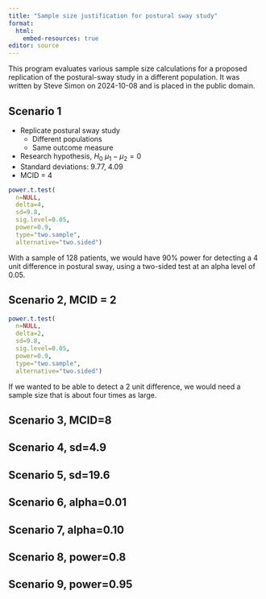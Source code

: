 ```yaml
---
title: "Sample size justification for postural sway study"
format: 
  html:
    embed-resources: true
editor: source
---
```


This program evaluates various sample size calculations for a proposed replication of the postural-sway study in a different population. It was written by Steve Simon on 2024-10-08 and is placed in the public domain.

## Scenario 1

-   Replicate postural sway study
    -   Different populations
    -   Same outcome measure
-   Research hypothesis, $H_0\ \mu_1 - \mu_2 = 0$
-   Standard deviations: 9.77, 4.09
-   MCID = 4

```r
power.t.test(
  n=NULL,
  delta=4,
  sd=9.8,
  sig.level=0.05,
  power=0.9,
  type="two.sample",
  alternative="two.sided")
```

With a sample of 128 patients, we would have 90% power for detecting a 4 unit difference in postural sway, using a two-sided test at an alpha level of 0.05.

## Scenario 2, MCID = 2

```r
power.t.test(
  n=NULL,
  delta=2,
  sd=9.8,
  sig.level=0.05,
  power=0.9,
  type="two.sample",
  alternative="two.sided")
```

If we wanted to be able to detect a 2 unit difference, we would need a sample size that is about four times as large.
    
## Scenario 3, MCID=8

## Scenario 4, sd=4.9

## Scenario 5, sd=19.6

## Scenario 6, alpha=0.01

## Scenario 7, alpha=0.10

## Scenario 8, power=0.8

## Scenario 9, power=0.95
